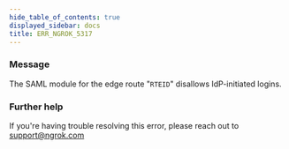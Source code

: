 ```yaml
---
hide_table_of_contents: true
displayed_sidebar: docs
title: ERR_NGROK_5317
---
```




### Message

The SAML module for the edge route "`RTEID`" disallows IdP-initiated logins.

<ErrorDetails error="err_ngrok_5317" />

### Further help

If you're having trouble resolving this error, please reach out to [support@ngrok.com](mailto:support@ngrok.com?subject=Help%20with%20ERR_NGROK_5317)
